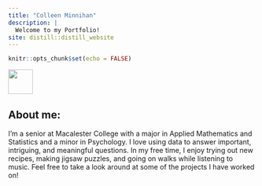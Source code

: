 ```yaml
---
title: "Colleen Minnihan"
description: |
  Welcome to my Portfolio!
site: distill::distill_website
---
```


```r
knitr::opts_chunk$set(echo = FALSE)

```


![](Colleen.jpeg){width=50}

## About me:

I'm a senior at Macalester College with a major in Applied Mathematics and Statistics and a minor in Psychology.  I love using data to answer important, intriguing, and meaningful questions.  In my free time, I enjoy trying out new recipes, making jigsaw puzzles, and going on walks while listening to music.  Feel free to take a look around at some of the projects I have worked on!